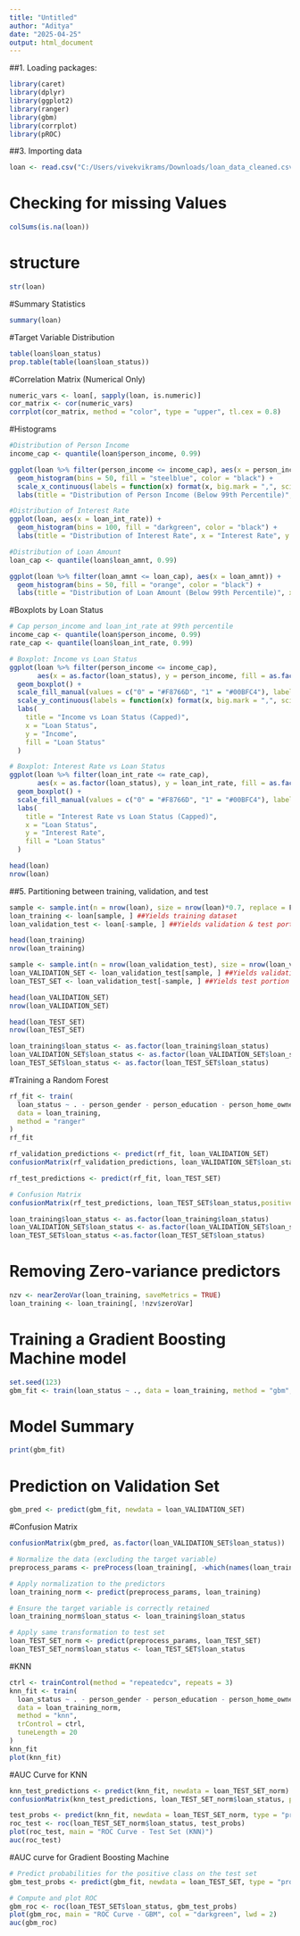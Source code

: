 ```yaml
---
title: "Untitled"
author: "Aditya"
date: "2025-04-25"
output: html_document
---
```


##1. Loading packages: 
```r
library(caret)
library(dplyr)
library(ggplot2)
library(ranger)
library(gbm)
library(corrplot)
library(pROC)
```
##3. Importing data
```r
loan <- read.csv("C:/Users/vivekvikrams/Downloads/loan_data_cleaned.csv")
```
# Checking for missing Values
```r
colSums(is.na(loan))
```
# structure
```r
str(loan)
```
#Summary Statistics
```r
summary(loan)
```
#Target Variable Distribution
```r
table(loan$loan_status)
prop.table(table(loan$loan_status))
```
#Correlation Matrix (Numerical Only)
```r
numeric_vars <- loan[, sapply(loan, is.numeric)]
cor_matrix <- cor(numeric_vars)
corrplot(cor_matrix, method = "color", type = "upper", tl.cex = 0.8)
```
#Histograms
```r
#Distribution of Person Income
income_cap <- quantile(loan$person_income, 0.99)

ggplot(loan %>% filter(person_income <= income_cap), aes(x = person_income)) +
  geom_histogram(bins = 50, fill = "steelblue", color = "black") +
  scale_x_continuous(labels = function(x) format(x, big.mark = ",", scientific = FALSE)) +
  labs(title = "Distribution of Person Income (Below 99th Percentile)", x = "Income", y = "Count")

#Distribution of Interest Rate
ggplot(loan, aes(x = loan_int_rate)) +
  geom_histogram(bins = 100, fill = "darkgreen", color = "black") +
  labs(title = "Distribution of Interest Rate", x = "Interest Rate", y = "Count")

#Distribution of Loan Amount
loan_cap <- quantile(loan$loan_amnt, 0.99)

ggplot(loan %>% filter(loan_amnt <= loan_cap), aes(x = loan_amnt)) +
  geom_histogram(bins = 50, fill = "orange", color = "black") +
  labs(title = "Distribution of Loan Amount (Below 99th Percentile)", x = "Loan Amount", y = "Count")
```
#Boxplots by Loan Status
```r
# Cap person_income and loan_int_rate at 99th percentile
income_cap <- quantile(loan$person_income, 0.99)
rate_cap <- quantile(loan$loan_int_rate, 0.99)

# Boxplot: Income vs Loan Status
ggplot(loan %>% filter(person_income <= income_cap), 
       aes(x = as.factor(loan_status), y = person_income, fill = as.factor(loan_status))) +
  geom_boxplot() +
  scale_fill_manual(values = c("0" = "#F8766D", "1" = "#00BFC4"), labels = c("Non-Default", "Default")) +
  scale_y_continuous(labels = function(x) format(x, big.mark = ",", scientific = FALSE)) +
  labs(
    title = "Income vs Loan Status (Capped)",
    x = "Loan Status",
    y = "Income",
    fill = "Loan Status"
  )

# Boxplot: Interest Rate vs Loan Status
ggplot(loan %>% filter(loan_int_rate <= rate_cap), 
       aes(x = as.factor(loan_status), y = loan_int_rate, fill = as.factor(loan_status))) +
  geom_boxplot() +
  scale_fill_manual(values = c("0" = "#F8766D", "1" = "#00BFC4"), labels = c("Non-Default", "Default")) +
  labs(
    title = "Interest Rate vs Loan Status (Capped)",
    x = "Loan Status",
    y = "Interest Rate",
    fill = "Loan Status"
  )
```

```r
head(loan)
nrow(loan)
```

##5. Partitioning between training, validation, and test
```r
sample <- sample.int(n = nrow(loan), size = nrow(loan)*0.7, replace = F)
loan_training <- loan[sample, ] ##Yields training dataset
loan_validation_test <- loan[-sample, ] ##Yields validation & test portion
```
```r
head(loan_training)
nrow(loan_training)
```
```r
sample <- sample.int(n = nrow(loan_validation_test), size = nrow(loan_validation_test)*0.5, replace = F) ##Validation percentage = what percentage of this validation + test block should go into validation
loan_VALIDATION_SET <- loan_validation_test[sample, ] ##Yields validation dataset
loan_TEST_SET <- loan_validation_test[-sample, ] ##Yields test portion
```
```r
head(loan_VALIDATION_SET)
nrow(loan_VALIDATION_SET)
```
```r
head(loan_TEST_SET)
nrow(loan_TEST_SET)
```
```r
loan_training$loan_status <- as.factor(loan_training$loan_status)
loan_VALIDATION_SET$loan_status <- as.factor(loan_VALIDATION_SET$loan_status)
loan_TEST_SET$loan_status <- as.factor(loan_TEST_SET$loan_status)
```
#Training a Random Forest
```r
rf_fit <- train(
  loan_status ~ . - person_gender - person_education - person_home_ownership - loan_intent - previous_loan_defaults_on_file,
  data = loan_training,
  method = "ranger"
)
rf_fit
```
```r
rf_validation_predictions <- predict(rf_fit, loan_VALIDATION_SET)
confusionMatrix(rf_validation_predictions, loan_VALIDATION_SET$loan_status,positive="1") ##Random forest validation predictions 
```

```r
rf_test_predictions <- predict(rf_fit, loan_TEST_SET)

# Confusion Matrix
confusionMatrix(rf_test_predictions, loan_TEST_SET$loan_status,positive="1")
```
```r
loan_training$loan_status <- as.factor(loan_training$loan_status)
loan_VALIDATION_SET$loan_status <- as.factor(loan_VALIDATION_SET$loan_status)
loan_TEST_SET$loan_status <-as.factor(loan_TEST_SET$loan_status)
```
# Removing Zero-variance predictors
```r
nzv <- nearZeroVar(loan_training, saveMetrics = TRUE)
loan_training <- loan_training[, !nzv$zeroVar]
```
# Training a Gradient Boosting Machine model
```r
set.seed(123)
gbm_fit <- train(loan_status ~ ., data = loan_training, method = "gbm", trControl = trainControl(method = "cv", number = 5), verbose = FALSE)
```

# Model Summary
```r
print(gbm_fit)
```
# Prediction on Validation Set
```r
gbm_pred <- predict(gbm_fit, newdata = loan_VALIDATION_SET)
```
#Confusion Matrix
```r
confusionMatrix(gbm_pred, as.factor(loan_VALIDATION_SET$loan_status))
```
```r
# Normalize the data (excluding the target variable)
preprocess_params <- preProcess(loan_training[, -which(names(loan_training) == "loan_status")], method = c("center", "scale"))

# Apply normalization to the predictors
loan_training_norm <- predict(preprocess_params, loan_training)

# Ensure the target variable is correctly retained
loan_training_norm$loan_status <- loan_training$loan_status
```
```r
# Apply same transformation to test set
loan_TEST_SET_norm <- predict(preprocess_params, loan_TEST_SET)
loan_TEST_SET_norm$loan_status <- loan_TEST_SET$loan_status
```
#KNN
```r
ctrl <- trainControl(method = "repeatedcv", repeats = 3)
knn_fit <- train(
  loan_status ~ . - person_gender - person_education - person_home_ownership - loan_intent - previous_loan_defaults_on_file,
  data = loan_training_norm,
  method = "knn",
  trControl = ctrl,
  tuneLength = 20
)
knn_fit
plot(knn_fit)
```
#AUC Curve for KNN
```r
knn_test_predictions <- predict(knn_fit, newdata = loan_TEST_SET_norm)
confusionMatrix(knn_test_predictions, loan_TEST_SET_norm$loan_status, positive = "1")

test_probs <- predict(knn_fit, newdata = loan_TEST_SET_norm, type = "prob")[,2]
roc_test <- roc(loan_TEST_SET_norm$loan_status, test_probs)
plot(roc_test, main = "ROC Curve - Test Set (KNN)")
auc(roc_test)

```

#AUC curve for Gradient Boosting Machine
```r
# Predict probabilities for the positive class on the test set
gbm_test_probs <- predict(gbm_fit, newdata = loan_TEST_SET, type = "prob")[, 2]

# Compute and plot ROC
gbm_roc <- roc(loan_TEST_SET$loan_status, gbm_test_probs)
plot(gbm_roc, main = "ROC Curve - GBM", col = "darkgreen", lwd = 2)
auc(gbm_roc)
```

